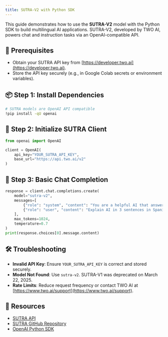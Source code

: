 ```yaml
---
title: SUTRA-V2 with Python SDK
---
```


This guide demonstrates how to use the **SUTRA-V2** model with the Python SDK to build multilingual AI applications. SUTRA-V2, developed by TWO AI, powers chat and instruction tasks via an OpenAI-compatible API.

## 🔧 Prerequisites

- Obtain your SUTRA API key from [https://developer.two.ai](https://developer.two.ai).
- Store the API key securely (e.g., in Google Colab secrets or environment variables).

## 📦 Step 1: Install Dependencies

```bash
# SUTRA models are OpenAI API compatible
!pip install -qU openai
```

## 🔐 Step 2: Initialize SUTRA Client

```python
from openai import OpenAI

client = OpenAI(
    api_key="YOUR_SUTRA_API_KEY",
    base_url="https://api.two.ai/v2"
)
```

## 💬 Step 3: Basic Chat Completion

```python
response = client.chat.completions.create(
    model="sutra-v2",
    messages=[
        {"role": "system", "content": "You are a helpful AI that answers concisely."},
        {"role": "user", "content": "Explain AI in 3 sentences in Spanish."}
    ],
    max_tokens=1024,
    temperature=0.7
)
print(response.choices[0].message.content)
```

## 🛠 Troubleshooting

- **Invalid API Key**: Ensure `YOUR_SUTRA_API_KEY` is correct and stored securely.
- **Model Not Found**: Use `sutra-v2`. SUTRA-V1 was deprecated on March 22, 2025.
- **Rate Limits**: Reduce request frequency or contact TWO AI at [https://www.two.ai/support](https://www.two.ai/support).

## 📎 Resources

- [SUTRA API](https://developer.two.ai)
- [SUTRA GitHub Repository](https://github.com/sutra-dev/sutra-cookbook)
- [OpenAI Python SDK](https://platform.openai.com/docs/api-reference?lang=python)
